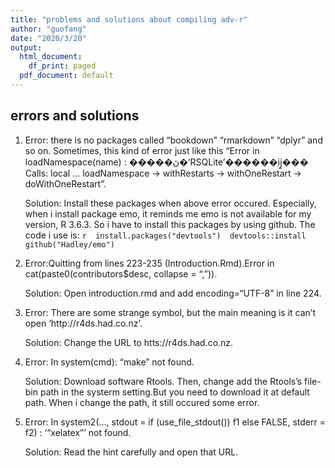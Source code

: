 ---
title: "problems and solutions about compiling adv-r"
author: "guofang"
date: "2020/3/20"
output:
  html_document:
    df_print: paged
  pdf_document: default
---
## errors and solutions
1. Error: there is no packages called "bookdown" "rmarkdown" "dplyr" and so on. Sometimes, this kind of error just like this
"Error in loadNamespace(name) : �����ڽ�'RSQLite'������ֵĳ̼���
Calls: local ... loadNamespace -> withRestarts -> withOneRestart -> doWithOneRestart". 

   Solution: Install these packages when above error occured. Especially, when i install package emo, it reminds me emo is not available for my version, R 3.6.3. So i have to install this packages by using github. The code i use is:
    ```{r eval=FALSE}
    install.packages("devtools")
    devtools::install github("Hadley/emo")
    ```

2. Error:Quitting from lines 223-235 (Introduction.Rmd).Error in cat(paste0(contributors$desc, collapse = ", ")).
   
   Solution: Open introduction.rmd and add encoding="UTF-8" in line 224. 


3. Error: There are some strange symbol, but the main meaning is it can't open 'http://r4ds.had.co.nz'.
   
   Solution: Change the URL to htts://r4ds.had.co.nz.


4. Error: In system(cmd): "make" not found.
   
   Solution: Download software Rtools. Then, change add the Rtools's file-bin path in the systerm setting.But you need to download it at default path. When i change the path, it still occured some error.

5. Error: In system2(..., stdout = if (use_file_stdout()) f1 else FALSE, stderr = f2) : '"xelatex"' not found.

   Solution: Read the hint carefully and open that URL. 
   


